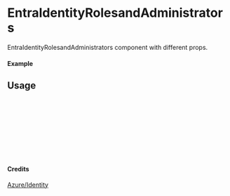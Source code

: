 
<Meta of={EntraIdentityRolesandAdministrators} title="Azure/Identity/EntraIdentityRolesandAdministrators" />

# EntraIdentityRolesandAdministrators

EntraIdentityRolesandAdministrators component with different props.

#### Example

<Canvas of={EntraIdentityRolesandAdministrators.Primary} />

## Usage

```ts
import { EntraIdentityRolesandAdministrators } from "yadl-ui";

const Example = () => {
  return (
      <EntraIdentityRolesandAdministrators />
  );
};

export default Example;
```

#### Credits
[Azure/Identity](https://learn.microsoft.com/en-us/azure/architecture/icons/)
